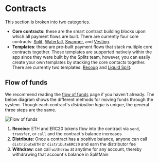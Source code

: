 # Contracts

This section is broken into two categories.

- **Core contracts:** these are the smart contract building blocks upon which
  all payment flows are built. There are currently four core contracts:
  [Split](/contracts/core/split), [Waterfall](/contracts/core/waterfall),
  [Swapper](/contracts/core/swapper), and [Vesting](/contracts/core/vesting).
- **Templates**: these are pre-built payment flows that stack multiple core
  contracts together. These templates are supported natively within the app
  since they were built by the Splits team, however, you can easily create your
  own templates by stacking the core contacts together. There are currently two
  templates: [Recoup](/contracts/templates/recoup) and
  [Liquid Split](/contracts/templates/liquid).

## Flow of funds

We recommend reading the [flow of funds](/flow) page if you haven't already. The
below diagram shows the different methods for moving funds through the system.
Though each contract's _distribution logic_ is unique, the general three steps
are the same.

![Flow of funds](./contracts/img/flow_of_funds.png)

1. **Receive**: ETH and ERC20 tokens flow into the contract via `send`,
   `transfer`, or `call` and the contract's balance increases
2. **Distribute**: Once a contract has a positive balance, anyone can call
   `distributeETH` or `distributeERC20` and earn the distributor fee
3. **Withdraw**: can call `withdraw` at anytime for any account, thereby
   withdrawing that account's balance in SplitMain
